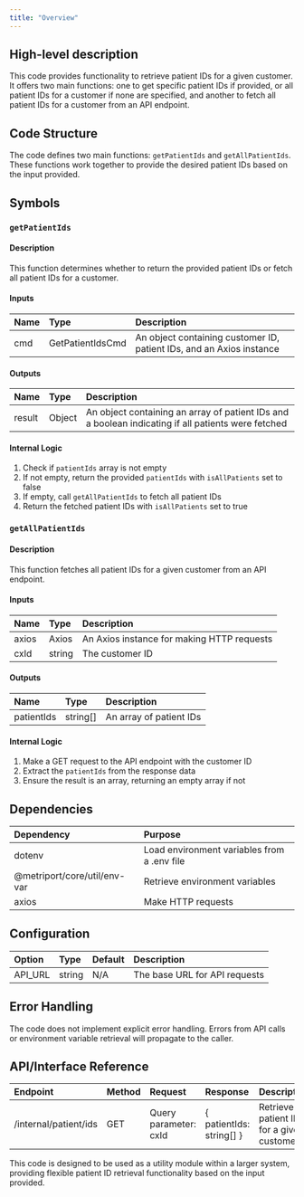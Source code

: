```yaml
---
title: "Overview"
---
```


## High-level description
This code provides functionality to retrieve patient IDs for a given customer. It offers two main functions: one to get specific patient IDs if provided, or all patient IDs for a customer if none are specified, and another to fetch all patient IDs for a customer from an API endpoint.

## Code Structure
The code defines two main functions: `getPatientIds` and `getAllPatientIds`. These functions work together to provide the desired patient IDs based on the input provided.

## Symbols

### `getPatientIds`
#### Description
This function determines whether to return the provided patient IDs or fetch all patient IDs for a customer.

#### Inputs
| Name | Type | Description |
|:-----|:-----|:------------|
| cmd | GetPatientIdsCmd | An object containing customer ID, patient IDs, and an Axios instance |

#### Outputs
| Name | Type | Description |
|:-----|:-----|:------------|
| result | Object | An object containing an array of patient IDs and a boolean indicating if all patients were fetched |

#### Internal Logic
1. Check if `patientIds` array is not empty
2. If not empty, return the provided `patientIds` with `isAllPatients` set to false
3. If empty, call `getAllPatientIds` to fetch all patient IDs
4. Return the fetched patient IDs with `isAllPatients` set to true

### `getAllPatientIds`
#### Description
This function fetches all patient IDs for a given customer from an API endpoint.

#### Inputs
| Name | Type | Description |
|:-----|:-----|:------------|
| axios | Axios | An Axios instance for making HTTP requests |
| cxId | string | The customer ID |

#### Outputs
| Name | Type | Description |
|:-----|:-----|:------------|
| patientIds | string[] | An array of patient IDs |

#### Internal Logic
1. Make a GET request to the API endpoint with the customer ID
2. Extract the `patientIds` from the response data
3. Ensure the result is an array, returning an empty array if not

## Dependencies
| Dependency | Purpose |
|:-----------|:--------|
| dotenv | Load environment variables from a .env file |
| @metriport/core/util/env-var | Retrieve environment variables |
| axios | Make HTTP requests |

## Configuration
| Option | Type | Default | Description |
|:-------|:-----|:--------|:------------|
| API_URL | string | N/A | The base URL for API requests |

## Error Handling
The code does not implement explicit error handling. Errors from API calls or environment variable retrieval will propagate to the caller.

## API/Interface Reference
| Endpoint | Method | Request | Response | Description |
|:---------|:-------|:--------|:---------|:------------|
| /internal/patient/ids | GET | Query parameter: cxId | { patientIds: string[] } | Retrieve all patient IDs for a given customer |

This code is designed to be used as a utility module within a larger system, providing flexible patient ID retrieval functionality based on the input provided.